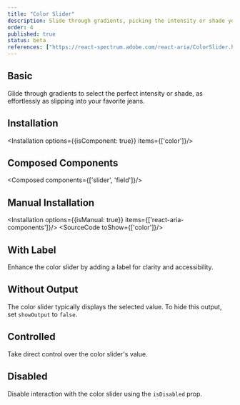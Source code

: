```yaml
---
title: "Color Slider"
description: Slide through gradients, picking the intensity or shade you need, as smoothly as sliding into your favorite jeans.
order: 4
published: true
status: beta
references: ["https://react-spectrum.adobe.com/react-aria/ColorSlider.html#props"]
---
```


## Basic
Glide through gradients to select the perfect intensity or shade, as effortlessly as slipping into your favorite jeans.
<How minW72 toUse="colors/color-slider-demo" />

## Installation
<Installation options={{isComponent: true}} items={['color']}/>

## Composed Components
<Composed components={['slider', 'field']}/>

## Manual Installation
<Installation options={{isManual: true}} items={['react-aria-components']}/>
<SourceCode toShow={['color']}/>

## With Label
Enhance the color slider by adding a label for clarity and accessibility.
<How minW72 toUse="colors/color-slider-with-label-demo" />

## Without Output
The color slider typically displays the selected value. To hide this output, set `showOutput` to `false`.
<How minW72 toUse="colors/color-slider-without-output-demo" />

## Controlled
Take direct control over the color slider's value.
<How minW72 toUse="colors/color-slider-controlled-demo" />

## Disabled
Disable interaction with the color slider using the `isDisabled` prop.
<How minW72 toUse="colors/color-slider-disabled-demo" />

